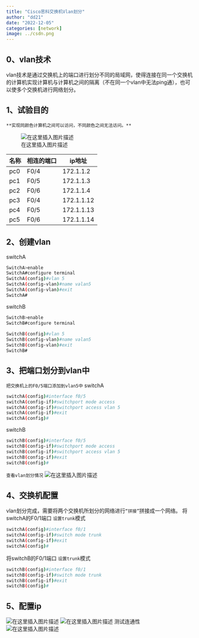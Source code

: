 ```yaml
---
title: "Cisco思科交换机Vlan划分"
author: "dd21"
date: "2022-12-05" 
categories: [network]
image: ../csdn.png
---
```



## 0、vlan技术

vlan技术是通过交换机上的端口进行划分不同的局域网，使得连接在同一个交换机的计算机实现计算机与计算机之间的隔离（不在同一个vlan中无法ping通），也可以使多个交换机进行网络划分。

## 1、试验目的
`**实现同颜色计算机之间可以访问，不同颜色之间无法访问。**`

![在这里插入图片描述](https://img-blog.csdnimg.cn/20210428110741742.png?x-oss-process=image/watermark,type_ZmFuZ3poZW5naGVpdGk,shadow_10,text_aHR0cHM6Ly9ibG9nLmNzZG4ubmV0L3FxXzQzNjE5NDYx,size_16,color_FFFFFF,t_70)

| 名称| 相连的端口 | ip地址|
|--|--|---|
|pc0 | F0/4 |172.1.1.2|
|pc1|F0/5|172.1.1.3|
| pc2 | F0/6 |172.1.1.4|
|pc3 | F0/4 |172.1.1.12|
|pc4|F0/5|172.1.1.13|
| pc5 | F0/6 |172.1.1.14|


## 2、创建vlan

switchA
```bash
SwitchA>enable
SwitchA#configure terminal 
SwitchA(config)#vlan 5
SwitchA(config-vlan)#name valan5
SwitchA(config-vlan)#exit
SwitchA#
```
switchB

```bash
SwitchB>enable
SwitchB#configure terminal 
	
SwitchB(config)#vlan 5
SwitchB(config-vlan)#name valan5
SwitchB(config-vlan)#exit
SwitchB#
```

## 3、把端口划分到vlan中

`把交换机上的F0/5端口添加到vlan5中`
switchA
```bash
switchA(config)#interface f0/5
switchA(config-if)#switchport mode access 
switchA(config-if)#switchport access vlan 5
switchA(config-if)#exit
switchA(config)#
```
switchB

```bash
switchB(config)#interface f0/5
switchB(config-if)#switchport mode access 
switchB(config-if)#switchport access vlan 5
switchB(config-if)#exit
switchB(config)#
```
`查看vlan划分情况`
![在这里插入图片描述](https://img-blog.csdnimg.cn/20210428113214481.png?x-oss-process=image/watermark,type_ZmFuZ3poZW5naGVpdGk,shadow_10,text_aHR0cHM6Ly9ibG9nLmNzZG4ubmV0L3FxXzQzNjE5NDYx,size_16,color_FFFFFF,t_70)

## 4、交换机配置

vlan划分完成，需要将两个交换机所划分的网络进行`“拼接”`拼接成一个网络。
将switchA的F0/1端口 `设置trunk`模式
```bash
switchA(config)#interface f0/1
switchA(config-if)#switch mode trunk 
switchA(config-if)#exit
switchA(config)#

```
将switchB的F0/1端口  `设置trunk`模式

```bash
switchB(config)#interface f0/1
switchB(config-if)#switch mode trunk 
switchB(config-if)#exit
switchB(config)#
```

## 5、配置ip

![在这里插入图片描述](https://img-blog.csdnimg.cn/20210428114228698.png?x-oss-process=image/watermark,type_ZmFuZ3poZW5naGVpdGk,shadow_10,text_aHR0cHM6Ly9ibG9nLmNzZG4ubmV0L3FxXzQzNjE5NDYx,size_16,color_FFFFFF,t_70)
![在这里插入图片描述](https://img-blog.csdnimg.cn/2021042811433917.png?x-oss-process=image/watermark,type_ZmFuZ3poZW5naGVpdGk,shadow_10,text_aHR0cHM6Ly9ibG9nLmNzZG4ubmV0L3FxXzQzNjE5NDYx,size_16,color_FFFFFF,t_70)
测试连通性
![在这里插入图片描述](https://img-blog.csdnimg.cn/20210428114455388.png?x-oss-process=image/watermark,type_ZmFuZ3poZW5naGVpdGk,shadow_10,text_aHR0cHM6Ly9ibG9nLmNzZG4ubmV0L3FxXzQzNjE5NDYx,size_16,color_FFFFFF,t_70)

